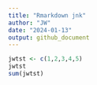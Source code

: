 ```yaml
---
title: "Rmarkdown jnk"
author: "JW"
date: "2024-01-13"
output: github_document
---
```


```r
jwtst <- c(1,2,3,4,5)
jwtst
sum(jwtst)
```

